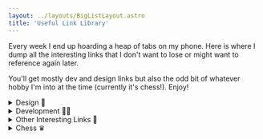 ```yaml
---
layout: ../layouts/BigListLayout.astro
title: 'Useful Link Library'
---
```


Every week I end up hoarding a heap of tabs on my phone. Here is where I dump all the interesting links that I don't want to lose or might want to reference again later.

You'll get mostly dev and design links but also the odd bit of whatever hobby I'm into at the time (currently it's chess!). Enjoy!

<details closed>
<summary>Design 🎨</summary>

### [Design Techniques List](https://anthonyhobday.com/sideprojects/visualtechniques/)
A list of visual design techniques. I wish I'd put together a similar list when I started out in design!

### [Rive App](https://rive.app/)
I'd come accross Lottie before as a standalone, portable graphics format but this seems even better again. Would love to get into exploring interactive graphics some day!

### [Random Accessible Color Palettes](https://randoma11y.com/)
Some wild color matches, but I love it.

### [Setting up a screen reader correctly](https://www.sarasoueidan.com/blog/testing-environment-setup/)
Pretty easy on Mac. More difficult on windows

</details>

<details closed>
<summary>Development 👨‍💻</summary>

### [Console Ninja](https://console-ninja.com/)
A tool that lets you view the results of your console logs directly in your code editor.

</details>

<details closed>
<summary>Other Interesting Links 🤔</summary>

### [Riff Fusion](https://www.riffusion.com/about)
This is like ChatGPT but for music. This page outlines how they achieved it and it's a fascinating read.

### [Building a virtual machine inside ChatGPT](https://www.engraved.blog/building-a-virtual-machine-inside/)
Absolutely mind-bending stuff.

### [Why the super rich are inevitable](https://pudding.cool/2022/12/yard-sale/)
The pudding posts essay format posts that are always of a very high quality. Their articles are also very interactive ([the ABC do a similar thing](https://www.abc.net.au/news/interactives/)) that feels like the way forward for news where people's attention span for traditional written articles is limited. This particular article about wealth disparity tackles a political argument from a hard-date statistical perspective and I found it very compelling and engaging.

</details>

<details closed>
<summary>Chess ♛</summary>

### [Tigers Modern Study](https://lichess.org/study/CoHp4wPV/nYXDb85f)
Been trying the modern lately, it feels nice to play.

### [Anti London Study](https://lichess.org/study/rxrdqKAi)
Gotta remember to try this!

</details>
